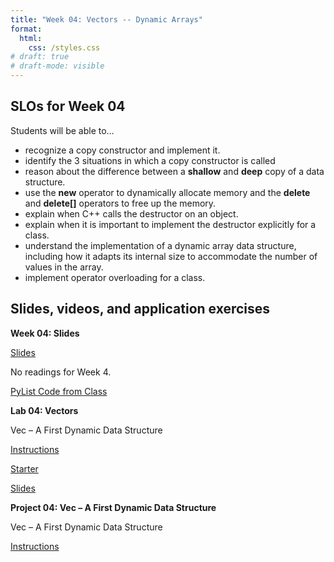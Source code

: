 ```yaml
---
title: "Week 04: Vectors -- Dynamic Arrays"
format:
  html:
    css: /styles.css
# draft: true
# draft-mode: visible
---
```


## SLOs for Week 04

Students will be able to...

-   recognize a copy constructor and implement it.
-   identify the 3 situations in which a copy constructor is called
-   reason about the difference between a **shallow** and **deep** copy of a data structure.
-   use the **new** operator to dynamically allocate memory and the **delete** and **delete\[\]** operators to free up the memory.
-   explain when C++ calls the destructor on an object.
-   explain when it is important to implement the destructor explicitly for a class.
-   understand the implementation of a dynamic array data structure, including how it adapts its internal size to accommodate the number of values in the array.
-   implement operator overloading for a class.

## Slides, videos, and application exercises

::::: slide-deck
**Week 04: Slides**

::: slides
[Slides](https://docs.google.com/presentation/d/1drjTrJ0TrHNiqr7g0B_HxnN6MwswAR7SRWENpsPyLJw/edit?usp=sharing){target="_blank"}
:::

::: reading
No readings for Week 4.
:::

[PyList Code from Class](https://calvincollege-my.sharepoint.com/:f:/g/personal/vtn2_calvin_edu/EoRYFIHTpTxErwVcMdai1SwBggbbI0-M2rgAEgne1XreBQ)
:::::

<!-- ## Lab -->

:::::: lab
**Lab 04: Vectors**

Vec -- A First Dynamic Data Structure

::: instructions
[Instructions](/labs/lab04.qmd)
:::

::: starter
[Starter](https://classroom.github.com/a/HVd8gnvI){target="_blank"}
:::

::: slides
[Slides](https://calvincollege-my.sharepoint.com/:p:/g/personal/ea47_calvin_edu/ERVDEeLoicxFv_lB9QtcpuUBD7eZcTbhDDQJsKa1wkp09g?e=0L9Rhd){target="_blank"}
:::
::::::

<!-- ## Homework assignments -->

::::: homework
**Project 04: Vec -- A First Dynamic Data Structure**

Vec -- A First Dynamic Data Structure

::: instructions
[Instructions](/projects/proj04.qmd)
:::

::: starter
<!-- [Starter](https://classroom.github.com/a/MYgQH28S){target="_blank"} -->
:::
:::::